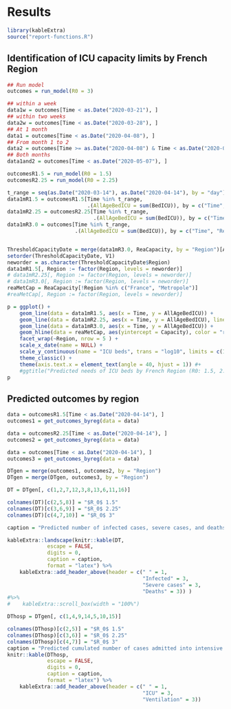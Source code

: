 
# Results

```r
library(kableExtra)
source("report-functions.R")
```

## Identification of ICU capacity limits by French Region

```r
## Run model
outcomes = run_model(R0 = 3)

## within a week
data1w = outcomes[Time < as.Date("2020-03-21"), ]
## within two weeks
data2w = outcomes[Time < as.Date("2020-03-28"), ]
## At 1 month
data1 = outcomes[Time < as.Date("2020-04-08"), ]
## From month 1 to 2
data2 = outcomes[Time >= as.Date("2020-04-08") & Time < as.Date("2020-05-07"), ]
## Both months
data1and2 = outcomes[Time < as.Date("2020-05-07"), ]

outcomesR1.5 = run_model(R0 = 1.5)
outcomesR2.25 = run_model(R0 = 2.25)

t_range = seq(as.Date("2020-03-14"), as.Date("2020-04-14"), by = "day")
data1mR1.5 = outcomesR1.5[Time %in% t_range, 
                          .(AllAgeBedICU = sum(BedICU)), by = c("Time", "Region")]
data1mR2.25 = outcomesR2.25[Time %in% t_range,
                            .(AllAgeBedICU = sum(BedICU)), by = c("Time", "Region")]
data1mR3.0 = outcomes[Time %in% t_range, 
                      .(AllAgeBedICU = sum(BedICU)), by = c("Time", "Region")]


ThresholdCapacityDate = merge(data1mR3.0, ReaCapacity, by = "Region")[AllAgeBedICU>Capacity, .SD[1, Time], by = "Region"]
setorder(ThresholdCapacityDate, V1)
neworder = as.character(ThresholdCapacityDate$Region)
data1mR1.5[, Region := factor(Region, levels = neworder)]
# data1mR2.25[, Region := factor(Region, levels = neworder)]
# data1mR3.0[, Region := factor(Region, levels = neworder)]
reaMetCap = ReaCapacity[!Region %in% c("France", "Metropole")]
#reaMetCap[, Region := factor(Region, levels = neworder)]

p = ggplot() +
    geom_line(data = data1mR1.5, aes(x = Time, y = AllAgeBedICU)) +
    geom_line(data = data1mR2.25, aes(x = Time, y = AllAgeBedICU), linetype = "dotted") +
    geom_line(data = data1mR3.0, aes(x = Time, y = AllAgeBedICU)) +
    geom_hline(data = reaMetCap, aes(yintercept = Capacity), color = "red") +
    facet_wrap(~Region, nrow = 5 ) + 
    scale_x_date(name = NULL) +
    scale_y_continuous(name = "ICU beds", trans = "log10", limits = c(1,1300)) +
    theme_classic() + 
    theme(axis.text.x = element_text(angle = 40, hjust = 1)) #+
    #ggtitle("Predicted needs of ICU beds by French Region (R0: 1.5, 2.25, 3)")
p

```

## Predicted outcomes by region

```r
data = outcomesR1.5[Time < as.Date("2020-04-14"), ]
outcomes1 = get_outcomes_byreg(data = data)

data = outcomesR2.25[Time < as.Date("2020-04-14"), ]
outcomes2 = get_outcomes_byreg(data = data)

data = outcomes[Time < as.Date("2020-04-14"), ]
outcomes3 = get_outcomes_byreg(data = data)

```

```r
DTgen = merge(outcomes1, outcomes2, by = "Region")
DTgen = merge(DTgen, outcomes3, by = "Region")

DT = DTgen[, c(1,2,7,12,3,8,13,6,11,16)]

colnames(DT)[c(2,5,8)] = "$R_0$ 1.5"
colnames(DT)[c(3,6,9)] = "$R_0$ 2.25"
colnames(DT)[c(4,7,10)] = "$R_0$ 3"

caption = "Predicted number of infected cases, severe cases, and deaths, from March 10 to April 7, 2020, by Region, for $R_0$ values of 1.5, 2.25, and 3."

kableExtra::landscape(knitr::kable(DT,
             escape = FALSE,
             digits = 0,
             caption = caption,
             format = "latex") %>%
    kableExtra::add_header_above(header = c(" " = 1,
                                            "Infected" = 3,
                                            "Severe cases" = 3,
                                            "Deaths" = 3)) )
#%>%
#    kableExtra::scroll_box(width = "100%")

```

```r

DThosp = DTgen[, c(1,4,9,14,5,10,15)]

colnames(DThosp)[c(2,5)] = "$R_0$ 1.5"
colnames(DThosp)[c(3,6)] = "$R_0$ 2.25"
colnames(DThosp)[c(4,7)] = "$R_0$ 3"
caption = "Predicted cumulated number of cases admitted into intensive care units, cases requiring ventilation, from 10 March 2020 to 07 April 2020, by region, for $R_0$ values of 1.5, 2.25, and 3."
knitr::kable(DThosp,
             escape = FALSE,
             digits = 0,
             caption = caption,
             format = "latex") %>%
    kableExtra::add_header_above(header = c(" " = 1,
                                            "ICU" = 3,
                                            "Ventilation" = 3))
```
